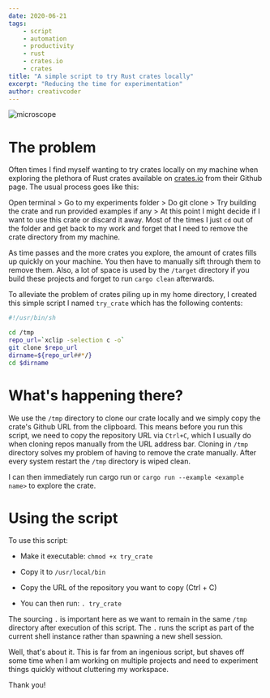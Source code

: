 ```yaml
---
date: 2020-06-21
tags:
    - script
    - automation
    - productivity
    - rust
    - crates.io
    - crates
title: "A simple script to try Rust crates locally"
excerpt: "Reducing the time for experimentation"
author: creativcoder
---
```


![microscope](https://unsplash.com/photos/_c70Nhh6p44/download?force=true&w=1920")

# The problem

Often times I find myself wanting to try crates locally on my machine when exploring the plethora of Rust crates available on
[crates.io](https://crates.io) from their Github page. The usual process goes like this:

Open terminal >
Go to my experiments folder >
Do git clone >
Try building the crate and run provided examples if any >
At this point I might decide if I want to use this crate or discard it away. Most of the times I just `cd` out of the folder and get back to my work and forget that I need to remove the crate directory from my machine.

As time passes and the more crates you explore, the amount of crates fills up quickly on your machine. You then have to manually sift through them to remove them. Also, a lot of space is used by the `/target` directory if you build these projects and forget to run `cargo clean` afterwards.

To alleviate the problem of crates piling up in my home directory, 
I created this simple script I named `try_crate` which has the following contents:


```bash
#!/usr/bin/sh

cd /tmp
repo_url=`xclip -selection c -o`
git clone $repo_url
dirname=${repo_url##*/}
cd $dirname

```

# What's happening there?

We use the `/tmp` directory to clone our crate locally and we simply copy the crate's Github URL from the clipboard. This means before you run this script, we need to copy the repository URL via `Ctrl+C`, which I usually do when cloning repos manually from the URL address bar. Cloning in `/tmp` directory solves my problem of having to remove the crate manually. After every system restart the `/tmp` directory is wiped clean.

I can then immediately run cargo run or `cargo run --example <example name>` to explore the crate.

# Using the script

To use this script:

* Make it executable: `chmod +x try_crate`

* Copy it to `/usr/local/bin`

* Copy the URL of the repository you want to copy (Ctrl + C)

* You can then run: `. try_crate`

The sourcing `.` is important here as we want to remain in the same `/tmp` directory after execution of this script. The `.` runs the script as part of the current shell instance rather than spawning a new shell session.

Well, that's about it. This is far from an ingenious script, but shaves off some time when I am working on multiple projects and need to experiment things quickly without cluttering my workspace. 

Thank you!
